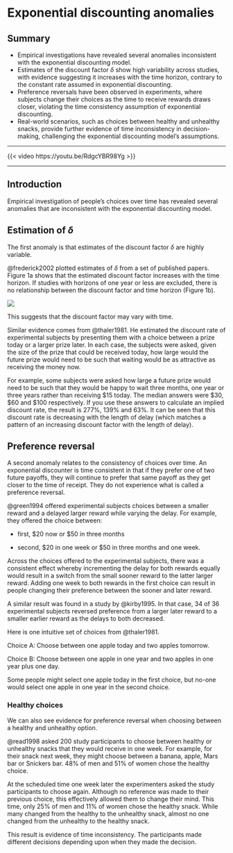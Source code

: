 # Exponential discounting anomalies

## Summary {.unnumbered}

- Empirical investigations have revealed several anomalies inconsistent with the exponential discounting model.
- Estimates of the discount factor $\delta$ show high variability across studies, with evidence suggesting it increases with the time horizon, contrary to the constant rate assumed in exponential discounting.
- Preference reversals have been observed in experiments, where subjects change their choices as the time to receive rewards draws closer, violating the time consistency assumption of exponential discounting.
- Real-world scenarios, such as choices between healthy and unhealthy snacks, provide further evidence of time inconsistency in decision-making, challenging the exponential discounting model's assumptions.

---

::: {.content-visible when-format="html"}

{{< video https://youtu.be/RdgcYBR98Yg >}}

---

:::

## Introduction

Empirical investigation of people's choices over time has revealed several anomalies that are inconsistent with the exponential discounting model.

## Estimation of $\delta$

The first anomaly is that estimates of the discount factor $\delta$ are highly variable.

@frederick2002 plotted estimates of $\delta$ from a set of published papers. Figure 1a shows that the estimated discount factor increases with the time horizon. If studies with horizons of one year or less are excluded, there is no relationship between the discount factor and time horizon (Figure 1b).

![](img/Frederick_at_al_2002_Figure_1.jpg)

This suggests that the discount factor may vary with time.

Similar evidence comes from @thaler1981. He estimated the discount rate of experimental subjects by presenting them with a choice between a prize today or a larger prize later. In each case, the subjects were asked, given the size of the prize that could be received today, how large would the future prize would need to be such that waiting would be as attractive as receiving the money now.

For example, some subjects were asked how large a future prize would need to be such that they would be happy to wait three months, one year or three years rather than receiving \$15 today. The median answers were \$30, \$60 and \$100 respectively. If you use these answers to calculate an implied discount rate, the result is 277%, 139% and 63%. It can be seen that this discount rate is decreasing with the length of delay (which matches a pattern of an increasing discount factor with the length of delay).

## Preference reversal

A second anomaly relates to the consistency of choices over time. An exponential discounter is time consistent in that if they prefer one of two future payoffs, they will continue to prefer that same payoff as they get closer to the time of receipt. They do not experience what is called a preference reversal.

@green1994 offered experimental subjects choices between a smaller reward and a delayed larger reward while varying the delay. For example, they offered the choice between:

- first, \$20 now or \$50 in three months

- second, \$20 in one week or \$50 in three months and one week.

Across the choices offered to the experimental subjects, there was a consistent effect whereby incrementing the delay for both rewards equally would result in a switch from the small sooner reward to the latter larger reward. Adding one week to both rewards in the first choice can result in people changing their preference between the sooner and later reward.

A similar result was found in a study by @kirby1995. In that case, 34 of 36 experimental subjects reversed preference from a larger later reward to a smaller earlier reward as the delays to both decreased.

Here is one intuitive set of choices from @thaler1981.

Choice A: Choose between one apple today and two apples tomorrow.

Choice B: Choose between one apple in one year and two apples in one year plus one day.

Some people might select one apple today in the first choice, but no-one would select one apple in one year in the second choice.

### Healthy choices

We can also see evidence for preference reversal when choosing between a healthy and unhealthy option.

@read1998 asked 200 study participants to choose between healthy or unhealthy snacks that they would receive in one week. For example, for their snack next week, they might choose between a banana, apple, Mars bar or Snickers bar.  48% of men and 51% of women chose the healthy choice.

At the scheduled time one week later the experimenters asked the study participants to choose again. Although no reference was made to their previous choice, this effectively allowed them to change their mind. This time, only 25% of men and 11% of women chose the healthy snack. While many changed from the healthy to the unhealthy snack, almost no one changed from the unhealthy to the healthy snack.

This result is evidence of time inconsistency. The participants made different decisions depending upon when they made the decision.
